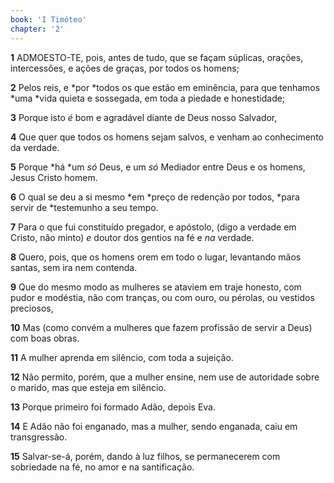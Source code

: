 ```yaml
---
book: 'I Timóteo'
chapter: '2'
---
```


**1** ADMOESTO-TE, pois, antes de tudo, que se façam súplicas, orações, intercessões, e ações de graças, por todos os homens;

**2** Pelos reis, e *por *todos os que estão em eminência, para que tenhamos *uma *vida quieta e sossegada, em toda a piedade e honestidade;

**3** Porque isto _é_ bom e agradável diante de Deus nosso Salvador,

**4** Que quer que todos os homens sejam salvos, e venham ao conhecimento da verdade.

**5** Porque *há *um _só_ Deus, e um _só_ Mediador entre Deus e os homens, Jesus Cristo homem.

**6** O qual se deu a si mesmo *em *preço de redenção por todos, *para servir de *testemunho a seu tempo.

**7** Para o que fui constituído pregador, e apóstolo, (digo a verdade em Cristo, não minto) _e_ doutor dos gentios na fé e _na_ verdade.

**8** Quero, pois, que os homens orem em todo o lugar, levantando mãos santas, sem ira nem contenda.

**9** Que do mesmo modo as mulheres se ataviem em traje honesto, com pudor e modéstia, não com tranças, ou com ouro, ou pérolas, ou vestidos preciosos,

**10** Mas (como convém a mulheres que fazem profissão de servir a Deus) com boas obras.

**11** A mulher aprenda em silêncio, com toda a sujeição.

**12** Não permito, porém, que a mulher ensine, nem use de autoridade sobre o marido, mas que esteja em silêncio.

**13** Porque primeiro foi formado Adão, depois Eva.

**14** E Adão não foi enganado, mas a mulher, sendo enganada, caiu em transgressão.

**15** Salvar-se-á, porém, dando à luz filhos, se permanecerem com sobriedade na fé, no amor e na santificação.
